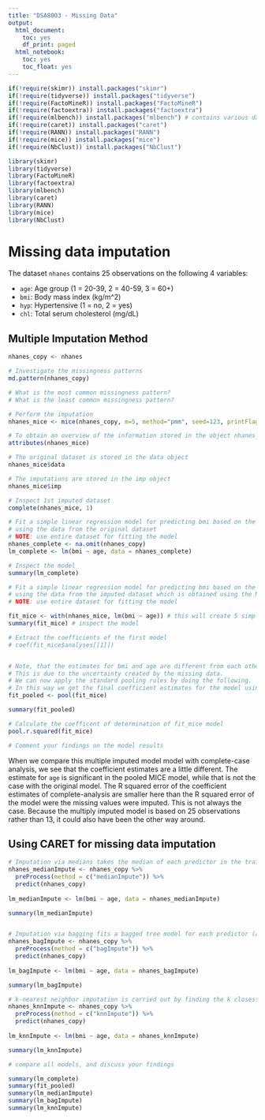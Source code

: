 ```yaml
---
title: "DSA8003 - Missing Data"
output:
  html_document:
    toc: yes
    df_print: paged
  html_notebook:
    toc: yes
    toc_float: yes
---
```



```r
if(!require(skimr)) install.packages("skimr")
if(!require(tidyverse)) install.packages("tidyverse")
if(!require(FactoMineR)) install.packages("FactoMineR")
if(!require(factoextra)) install.packages("factoextra")
if(!require(mlbench)) install.packages("mlbench") # contains various datasets
if(!require(caret)) install.packages("caret")
if(!require(RANN)) install.packages("RANN")
if(!require(mice)) install.packages("mice")
if(!require(NbClust)) install.packages("NbClust")

library(skimr)
library(tidyverse)
library(FactoMineR)
library(factoextra)
library(mlbench)
library(caret)
library(RANN)
library(mice)
library(NbClust)
```

# Missing data imputation

The dataset `nhanes` contains 25 observations on the following 4 variables:

* `age`: Age group (1 = 20-39, 2 = 40-59, 3 = 60+)
* `bmi`: Body mass index (kg/m^2)
* `hyp`: Hypertensive (1 = no, 2 = yes)
* `chl`: Total serum cholesterol (mg/dL)

## Multiple Imputation Method

```r
nhanes_copy <- nhanes

# Investigate the missingness patterns
md.pattern(nhanes_copy)

# What is the most common missingness pattern?
# What is the least common missingness pattern?

# Perform the imputation
nhanes_mice <- mice(nhanes_copy, m=5, method="pmm", seed=123, printFlag = FALSE)

# To obtain an overview of the information stored in the object nhanes_mice, use the attributes() function:
attributes(nhanes_mice)

# The original dataset is stored in the data object
nhanes_mice$data

# The imputations are stored in the imp object
nhanes_mice$imp

# Inspect 1st imputed dataset
complete(nhanes_mice, 1)

# Fit a simple linear regression model for predicting bmi based on the age inputs
# using the data from the original dataset
# NOTE: use entire dataset for fitting the model
nhanes_complete <- na.omit(nhanes_copy)
lm_complete <- lm(bmi ~ age, data = nhanes_complete)

# Inspect the model
summary(lm_complete)

# Fit a simple linear regression model for predicting bmi based on the age inputs
# using the data from the imputed dataset which is obtained using the Multiple Imputation Method
# NOTE: use entire dataset for fitting the model

fit_mice <- with(nhanes_mice, lm(bmi ~ age)) # this will create 5 simple linear regression models
summary(fit_mice) # inspect the model

# Extract the coefficients of the first model
# coef(fit_mice$analyses[[1]])


# Note, that the estimates for bmi and age are different from each other in the two completed datasets. 
# This is due to the uncertainty created by the missing data. 
# We can now apply the standard pooling rules by doing the following. 
# In this way we get the final coefficient estimates for the model using imputed data:
fit_pooled <- pool(fit_mice)

summary(fit_pooled)

# Calculate the coefficent of determination of fit_mice model
pool.r.squared(fit_mice)

# Comment your findings on the model results
```

When we compare this multiple imputed model model with complete-case analysis, we see that the coefficient estimates are a little different. The estimate for `age` is significant in the pooled MICE model, while that is not the case with the original model. The R squared error of the coefficient estimates of complete-analysis are smaller here than the R squared error of the model were the missing values were imputed. This is not always the case. Because the multiply imputed model is based on 25 observations rather than 13, it could also have been the other way around.


## Using CARET for missing data imputation

```r

# Imputation via medians takes the median of each predictor in the training set, and uses them to fill missing values. This method is simple, fast, and accepts missing values, but treats each predictor independently, and may be inaccurate.
nhanes_medianImpute <- nhanes_copy %>% 
  preProcess(method = c("medianImpute")) %>% 
  predict(nhanes_copy)
  
lm_medianImpute <- lm(bmi ~ age, data = nhanes_medianImpute)

summary(lm_medianImpute)


# Imputation via bagging fits a bagged tree model for each predictor (as a function of all the others). This method is simple, accurate and accepts missing values, but it has much higher computational cost
nhanes_bagImpute <- nhanes_copy %>% 
  preProcess(method = c("bagImpute")) %>% 
  predict(nhanes_copy)
  
lm_bagImpute <- lm(bmi ~ age, data = nhanes_bagImpute)

summary(lm_bagImpute)

# k-nearest neighbor imputation is carried out by finding the k closest samples (Euclidian distance) in the training set. 
nhanes_knnImpute <- nhanes_copy %>% 
  preProcess(method = c("knnImpute")) %>% 
  predict(nhanes_copy)
  
lm_knnImpute <- lm(bmi ~ age, data = nhanes_knnImpute)

summary(lm_knnImpute)
```

```r
# compare all models, and discuss your findings

summary(lm_complete)
summary(fit_pooled)
summary(lm_medianImpute)
summary(lm_bagImpute)
summary(lm_knnImpute)
```
